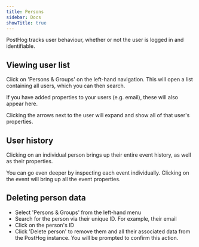 ```yaml
---
title: Persons
sidebar: Docs
showTitle: true
---
```


<FeatureAvailability allPlans />

PostHog tracks user behaviour, whether or not the user is logged in and identifiable.

## Viewing user list

Click on 'Persons & Groups' on the left-hand navigation. This will open a list containing all users, which you can then search. 

If you have added properties to your users (e.g. email), these will also appear here. 

Clicking the arrows next to the user will expand and show all of that user's properties. 

## User history

Clicking on an individual person brings up their entire event history, as well as their properties. 

You can go even deeper by inspecting each event individually. Clicking on the event will bring up all the event properties. 

## Deleting person data

- Select 'Persons & Groups' from the left-hand menu
- Search for the person via their unique ID. For example, their email
- Click on the person's ID
- Click 'Delete person' to remove them and all their associated data from the PostHog instance. You will be prompted to confirm this action.
